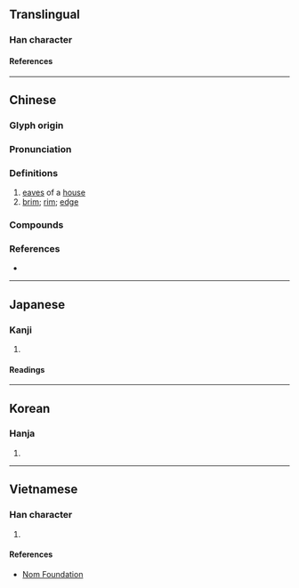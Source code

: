 {{also|簷}}
{{character info/new}}
==Translingual==

===Han character===
{{Han char|rn=75|rad=木|as=13|sn=17|four=47961|canj=DNCR|ids=⿰木詹}}

====References====
{{Han ref|kx=0556.270|dkj=15659|dj=0946.030|hdz=21304.040|uh=6A90}}

----

==Chinese==
{{zh-forms|t2=簷}}

===Glyph origin===
{{Han etym}}

===Pronunciation===
{{zh-pron
|m=yán
|c=jim4,sim4,jam4
|mn=ml:iân/qz,tw,xm,zz:chîⁿ
|mn_note=iân - literary; chîⁿ - vernacular
|mc=y
|oc=y
|cat=n
}}

===Definitions===
{{zh-hanzi}}

# [[eaves]] of a [[house]]
# [[brim]]; [[rim]]; [[edge]]

===Compounds===
{{zh-der|三檐傘|各人自掃檐前雪，莫管他家瓦上霜|屋檐|帳檐|帽檐|廊檐|房檐|步檐|滴水檐|檐喙|檐子|檐溜|檐溝|檐牙|檐鈴|檐馬|老貓溜房檐|茅檐|茅檐土壁|重檐|風檐寸晷|風檐|飛檐|飛檐走壁|飛檐走脊|簷蛇:jim4 se4-2|檐柱}}

===References===
* {{R:yue:mfccd}}

----

==Japanese==

===Kanji===
{{ja-kanji|grade=|rs=木13}}

# {{rfdef|ja|sort=木13}}

====Readings====
{{ja-readings
|on=えん, たん
|kun=ひさし
}}

----

==Korean==

===Hanja===
{{ko-hanja|첨}}

# {{rfdef|ko|sort=木13}}

----

==Vietnamese==

===Han character===
{{vi-readings|rs=木13|reading=[[diêm]], [[diềm]], [[thềm]], [[thiềm]]}}

# {{rfdef|vi|sort=木13}}

====References====
* [http://nomfoundation.org/common/nom_details.php?codepoint=6a90 Nom Foundation]
